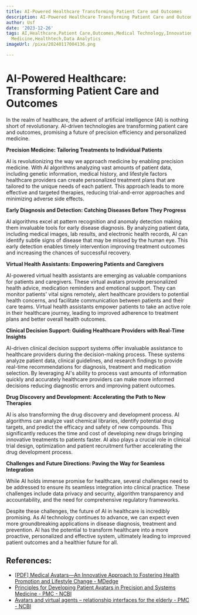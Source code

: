 ```yaml
---
title: AI-Powered Healthcare Transforming Patient Care and Outcomes
description: AI-Powered Healthcare Transforming Patient Care and Outcomes
author: Usf
date: '2023-12-26'
tags: AI,Healthcare,Patient Care,Outcomes,Medical Technology,Innovation,Digital Health,Precision
  Medicine,Healthtech,Data Analytics
imageUrl: /pixa/20240117004136.png

---
```

# AI-Powered  Healthcare: Transforming Patient Care and Outcomes

In the realm of healthcare, the advent of artificial intelligence (AI) is nothing short of revolutionary. AI-driven technologies are transforming patient care and outcomes,  promising a future  of precision efficiency and personalized medicine.

**Precision Medicine: Tailoring Treatments to Individual  Patients**

AI is revolutionizing the way we approach medicine by enabling precision medicine. With AI algorithms analyzing vast amounts of patient data, including  genetic information, medical history, and lifestyle factors healthcare providers can create personalized treatment plans that are tailored  to the unique needs of each patient. This approach leads to more effective and targeted therapies, reducing trial-and-error  approaches and  minimizing adverse side effects.

**Early Diagnosis and Detection: Catching  Diseases Before They  Progress**

AI algorithms excel at pattern recognition  and anomaly  detection making them invaluable tools for early disease diagnosis. By analyzing patient data, including medical images, lab  results, and electronic health records, AI can identify subtle signs of disease that may be missed by the human  eye. This early detection enables timely intervention improving treatment outcomes and increasing the chances of successful recovery.

**Virtual Health Assistants: Empowering Patients and Caregivers**

AI-powered virtual health assistants are  emerging  as valuable companions for patients and caregivers. These virtual avatars provide personalized  health advice, medication reminders and emotional support. They can monitor patients' vital signs remotely, alert healthcare providers  to potential health concerns, and facilitate communication  between  patients and their care teams. Virtual health assistants empower patients to take an active role in their healthcare  journey, leading to improved adherence to treatment plans and better overall health  outcomes.

**Clinical Decision Support: Guiding Healthcare Providers with Real-Time Insights**

AI-driven clinical decision  support systems offer invaluable assistance to healthcare providers during  the decision-making process. These  systems analyze patient data, clinical guidelines, and research findings to provide real-time recommendations for diagnosis, treatment and medication selection. By leveraging AI's ability  to process  vast amounts of information quickly and accurately healthcare providers can make more informed decisions  reducing diagnostic errors  and improving patient outcomes.

**Drug Discovery and Development: Accelerating the Path to New  Therapies**

AI  is also transforming the drug discovery and development process. AI algorithms can analyze vast chemical libraries, identify potential drug targets,  and predict the efficacy and safety of new compounds. This significantly reduces the time and cost of developing new drugs bringing innovative treatments to patients  faster. AI also plays a  crucial role  in clinical trial design, optimization and patient recruitment further  accelerating  the drug development process.

**Challenges and  Future Directions: Paving the Way for Seamless Integration**

While AI  holds immense promise for healthcare, several challenges need to be  addressed to ensure its seamless integration  into clinical practice. These challenges include data privacy  and security, algorithm transparency and accountability, and the  need for comprehensive regulatory frameworks.

Despite these challenges, the future of AI in healthcare is incredibly promising. As AI technology continues to advance, we can  expect even more groundbreaking applications in disease  diagnosis,  treatment and prevention. AI  has the potential to transform healthcare into a more proactive,  personalized and effective system, ultimately leading to improved patient  outcomes and a healthier future  for all.

## References:
- [[PDF] Medical Avatars—An Innovative Approach to Fostering Health Promotion and Lifestyle Change - MDedge](https://cdn.mdedge.com/files/s3fs-public/Document/September-2017/029040025.pdf)
- [Principles for Developing Patient Avatars in Precision and Systems Medicine - PMC - NCBI](https://www.ncbi.nlm.nih.gov/pmc/articles/PMC4705226/)
- [Avatars and virtual agents – relationship interfaces for the elderly - PMC - NCBI](https://www.ncbi.nlm.nih.gov/pmc/articles/PMC5496465/)
